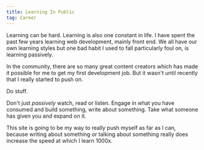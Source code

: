 ```yaml
---
title: Learning In Public
tag: Career
---
```


Learning can be hard. Learning is also one constant in life. I have spent the past few years learning web development, mainly front end. We all have our own learning styles but one bad habit I used to fall particularly foul on, is learning passively.

In the community, there are so many great content creators which has made it possible for me to get my first development job. But it wasn't until recently that I really started to push on.

Do stuff.

Don't just _passively_ watch, read or listen. Engage in what you have consumed and build something, write about something. Take what someone has given you and expand on it.

This site is going to be my way to really push myself as far as I can, because writing about something or talking about something really does increase the speed at which I learn 1000x.
